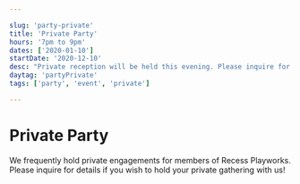 ```yaml
---

slug: 'party-private'
title: 'Private Party'
hours: '7pm to 9pm'
dates: ['2020-01-10']
startDate: '2020-12-10'
desc: "Private reception will be held this evening. Please inquire for details if you wish to hold your private gathering with us!"
daytag: 'partyPrivate'
tags: ['party', 'event', 'private']

---
```


# Private Party

We frequently hold private engagements for members of Recess Playworks. Please inquire for details if you wish to hold your private gathering with us!
